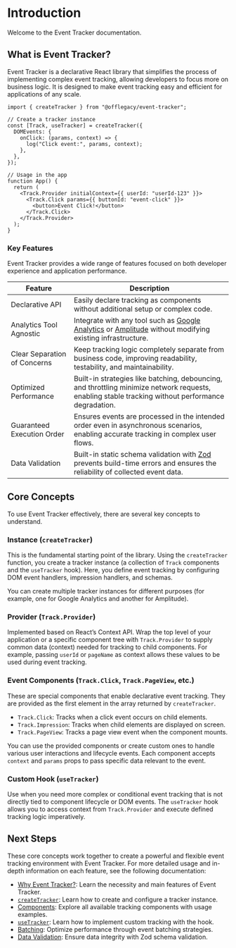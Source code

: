 # Introduction

Welcome to the Event Tracker documentation.

## What is Event Tracker?

Event Tracker is a declarative React library that simplifies the process of implementing complex event tracking, allowing developers to focus more on business logic. It is designed to make event tracking easy and efficient for applications of any scale.

```tsx
import { createTracker } from "@offlegacy/event-tracker";

// Create a tracker instance
const [Track, useTracker] = createTracker({
  DOMEvents: {
    onClick: (params, context) => {
      log("Click event:", params, context);
    },
  },
});

// Usage in the app
function App() {
  return (
    <Track.Provider initialContext={{ userId: "userId-123" }}>
      <Track.Click params={{ buttonId: "event-click" }}>
        <button>Event Click!</button>
      </Track.Click>
    </Track.Provider>
  );
}
```

### Key Features

Event Tracker provides a wide range of features focused on both developer experience and application performance.

| Feature                      | Description                                                                                                                                                         |
| ---------------------------- | ------------------------------------------------------------------------------------------------------------------------------------------------------------------- |
| Declarative API              | Easily declare tracking as components without additional setup or complex code.                                                                                     |
| Analytics Tool Agnostic      | Integrate with any tool such as [Google Analytics](https://analytics.google.com/) or [Amplitude](https://amplitude.com/) without modifying existing infrastructure. |
| Clear Separation of Concerns | Keep tracking logic completely separate from business code, improving readability, testability, and maintainability.                                                |
| Optimized Performance        | Built-in strategies like batching, debouncing, and throttling minimize network requests, enabling stable tracking without performance degradation.                  |
| Guaranteed Execution Order   | Ensures events are processed in the intended order even in asynchronous scenarios, enabling accurate tracking in complex user flows.                                |
| Data Validation              | Built-in static schema validation with [Zod](https://zod.dev/) prevents build-time errors and ensures the reliability of collected event data.                      |

## Core Concepts

To use Event Tracker effectively, there are several key concepts to understand.

### Instance (`createTracker`)

This is the fundamental starting point of the library. Using the `createTracker` function, you create a tracker instance (a collection of `Track` components and the `useTracker` hook). Here, you define event tracking by configuring DOM event handlers, impression handlers, and schemas.

You can create multiple tracker instances for different purposes (for example, one for Google Analytics and another for Amplitude).

### Provider (`Track.Provider`)

Implemented based on React’s Context API. Wrap the top level of your application or a specific component tree with `Track.Provider` to supply common data (context) needed for tracking to child components. For example, passing `userId` or `pageName` as context allows these values to be used during event tracking.

### Event Components (`Track.Click`, `Track.PageView`, etc.)

These are special components that enable declarative event tracking. They are provided as the first element in the array returned by `createTracker`.

- `Track.Click`: Tracks when a click event occurs on child elements.
- `Track.Impression`: Tracks when child elements are displayed on screen.
- `Track.PageView`: Tracks a page view event when the component mounts.

You can use the provided components or create custom ones to handle various user interactions and lifecycle events. Each component accepts `context` and `params` props to pass specific data relevant to the event.

### Custom Hook (`useTracker`)

Use when you need more complex or conditional event tracking that is not directly tied to component lifecycle or DOM events. The `useTracker` hook allows you to access context from `Track.Provider` and execute defined tracking logic imperatively.

## Next Steps

These core concepts work together to create a powerful and flexible event tracking environment with Event Tracker. For more detailed usage and in-depth information on each feature, see the following documentation:

- [Why Event Tracker?](/docs/why-event-tracker): Learn the necessity and main features of Event Tracker.
- [`createTracker`](/docs/create-tracker): Learn how to create and configure a tracker instance.
- [Components](/docs/components): Explore all available tracking components with usage examples.
- [`useTracker`](/docs/use-tracker): Learn how to implement custom tracking with the hook.
- [Batching](/docs/batching): Optimize performance through event batching strategies.
- [Data Validation](/docs/data-type-validation): Ensure data integrity with Zod schema validation.
